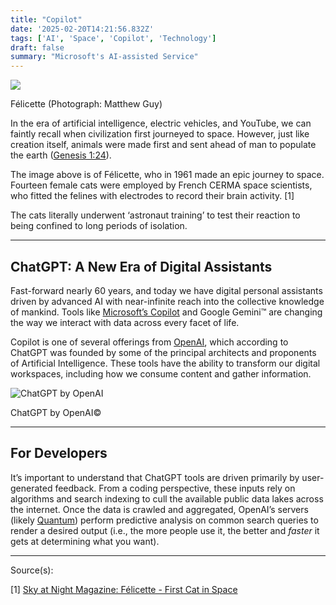 ```yaml
---
title: "Copilot"
date: '2025-02-20T14:21:56.832Z'
tags: ['AI', 'Space', 'Copilot', 'Technology']
draft: false
summary: "Microsoft's AI-assisted Service"
---
```


<div style={{ textAlign: 'center' }}>
  <img src="https://substack-post-media.s3.amazonaws.com/public/images/3239ee54-9fdb-4369-b2ff-633a9e7a21e6_800x530.jpeg" />
  <p>Félicette (Photograph: Matthew Guy)</p>
</div>

In the era of artificial intelligence, electric vehicles, and YouTube, we can faintly recall when civilization first journeyed to space. However, just like creation itself, animals were made first and sent ahead of man to populate the earth ([Genesis 1:24](https://biblehub.com/genesis/1-24.htm)).

The image above is of Félicette, who in 1961 made an epic journey to space. Fourteen female cats were employed by French CERMA space scientists, who fitted the felines with electrodes to record their brain activity. \[1\]

The cats literally underwent ‘astronaut training’ to test their reaction to being confined to long periods of isolation.

---

## ChatGPT: A New Era of Digital Assistants

Fast-forward nearly 60 years, and today we have digital personal assistants driven by advanced AI with near-infinite reach into the collective knowledge of mankind. Tools like [Microsoft’s Copilot](https://www.microsoft.com/en-us/microsoft-copilot) and Google Gemini™ are changing the way we interact with data across every facet of life.

Copilot is one of several offerings from [OpenAI](https://openai.com/), which according to ChatGPT was founded by some of the principal architects and proponents of Artificial Intelligence. These tools have the ability to transform our digital workspaces, including how we consume content and gather information.

<div style={{ textAlign: 'center', display: 'flex', flexDirection: 'column', alignItems: 'center' }}>
  <img src="https://substack-post-media.s3.amazonaws.com/public/images/9d51542a-f228-47a6-8314-8624aa29ee51_1251x962.png" alt="ChatGPT by OpenAI" style={{ maxWidth: '100%' }} />
  <p>ChatGPT by OpenAI©</p>
</div>

---

## For Developers

It’s important to understand that ChatGPT tools are driven primarily by user-generated feedback. From a coding perspective, these inputs rely on algorithms and search indexing to cull the available public data lakes across the internet. Once the data is crawled and aggregated, OpenAI’s servers (likely [Quantum](https://news.microsoft.com/source/features/innovation/microsofts-majorana-1-chip-carves-new-path-for-quantum-computing/)) perform predictive analysis on common search queries to render a desired output (i.e., the more people use it, the better and *faster* it gets at determining what you want).

---

Source(s):

\[1\] [Sky at Night Magazine: Félicette - First Cat in Space](https://www.skyatnightmagazine.com/space-missions/felicette-first-cat-space)
